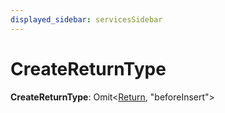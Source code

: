 ```yaml
---
displayed_sidebar: servicesSidebar
---
```



# CreateReturnType

 **CreateReturnType**: Omit&#60;[Return](../classes/services.Return.mdx), "beforeInsert"&#62;
